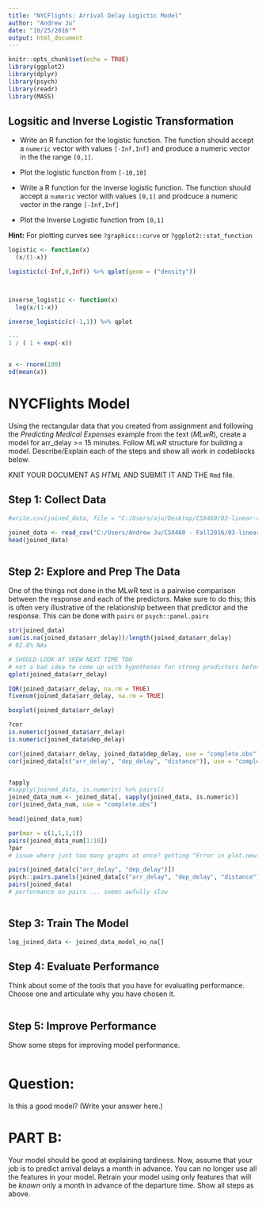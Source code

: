 ---
title: "NYCFlights: Arrival Delay Logictic Model"
author: "Andrew Ju"
date: "10/25/2016""
output: html_document
---

```{r setup, include=FALSE}
knitr::opts_chunk$set(echo = TRUE)
library(ggplot2)
library(dplyr)
library(psych)
library(readr)
library(MASS)

```


## Logsitic and Inverse Logistic Transformation 

- Write an R function for the logistic function. The function should accept a `numeric` vector with values `[-Inf,Inf]` and produce a numeric vector in the the range `[0,1]`.

- Plot the logistic function from  `[-10,10]`

- Write a R function for the inverse logistic function. The function should accept a `numeric` vector with values `[0,1]` and prodcuce a numeric vector in the range `[-Inf,Inf]`

- Plot the Inverse Logistic function from `[0,1]`


**Hint:** For plotting curves see `?graphics::curve` or `?ggplot2::stat_function`

```{r "Logistic and Inverse Logistic" }
 
logistic <- function(x)
  (x/(1-x))

logistic(c(-Inf,0,Inf)) %>% qplot(geom = ("density"))



inverse_logistic <- function(x)
  log(x/(1-x))

inverse_logistic(c(-1,1)) %>% qplot

--- 
1 / ( 1 + exp(-x))


x <- rnorm(100)
sd(mean(x))


```


# NYCFlights Model

Using the rectangular data that you created from assignment and following the *Predicting Medical Expenses* example from the text (*MLwR*), create a model for arr_delay >= 15 minutes. Follow *MLwR* structure   for building a model. Describe/Explain each of the steps and show all work in codeblocks below.

KNIT YOUR DOCUMENT AS *HTML* AND SUBMIT IT AND THE `Rmd` file.   

## Step 1: Collect Data 

```{r "Step 1: Collect Data" }

#write.csv(joined_data, file = "C:/Users/aju/Desktop/CSX460/03-linear-regression/HW2_joined_data.csv")

joined_data <- read_csv("C:/Users/Andrew Ju/CSX460 - Fall2016/03-linear-regression/HW2_joined_data.csv")
head(joined_data)



```

## Step 2: Explore and Prep The Data


One of the things not done in the MLwR text is a pairwise comparison between the response and each of the predictors. Make sure to do this; this is often very illustrative of the relationship between that predictor and the response. This can be done with `pairs` or `psych::panel.pairs`


```{r "Step 2: Explore and Prep The Data" }

str(joined_data)
sum(is.na(joined_data$arr_delay))/length(joined_data$arr_delay)
# 02.8% NAs

# SHOULD LOOK AT SKEW NEXT TIME TOO
# not a bad idea to come up with hypotheses for strong predictors before even modeling
qplot(joined_data$arr_delay)

IQR(joined_data$arr_delay, na.rm = TRUE)
fivenum(joined_data$arr_delay, na.rm = TRUE)

boxplot(joined_data$arr_delay)

?cor
is.numeric(joined_data$arr_delay)
is.numeric(joined_data$dep_delay)

cor(joined_data$arr_delay, joined_data$dep_delay, use = "complete.obs")
cor(joined_data[c("arr_delay", "dep_delay", "distance")], use = "complete.obs")


?apply
#sapply(joined_data, is.numeric) %>% pairs() 
joined_data_num <- joined_data[, sapply(joined_data, is.numeric)]
cor(joined_data_num, use = "complete.obs")

head(joined_data_num)

par(mar = c(1,1,1,1))
pairs(joined_data_num[1:10])
?par
# issue where just too many graphs at once? getting "Error in plot.new() : figure margins too large"

pairs(joined_data[c("arr_delay", "dep_delay")])
psych::pairs.panels(joined_data[c("arr_delay", "dep_delay", "distance")])
pairs(joined_data)
# performance on pairs ... seems awfully slow



```

## Step 3:  Train The Model

```{r "Step 3: Train The Model" }

log_joined_data <- joined_data_model_no_na[]


```

## Step 4: Evaluate Performance

Think about some of the tools that you have for evaluating performance.  Choose one and articulate why you have chosen it.

```{r "Step 4: Evaluate Performance" }

```

 
## Step 5: Improve Performance 

Show some steps for improving model performance.

```{r "Step 5: Improve Performance" }

```


# Question:

Is this a good model?  (Write your answer here.)


# PART B:

Your model should be good at explaining tardiness. Now, assume that your job is to predict arrival delays a month in advance. You can no longer use all the features in your model. Retrain your model using only features that will be *known* only a month in advance of the departure time.  Show all steps as above.

